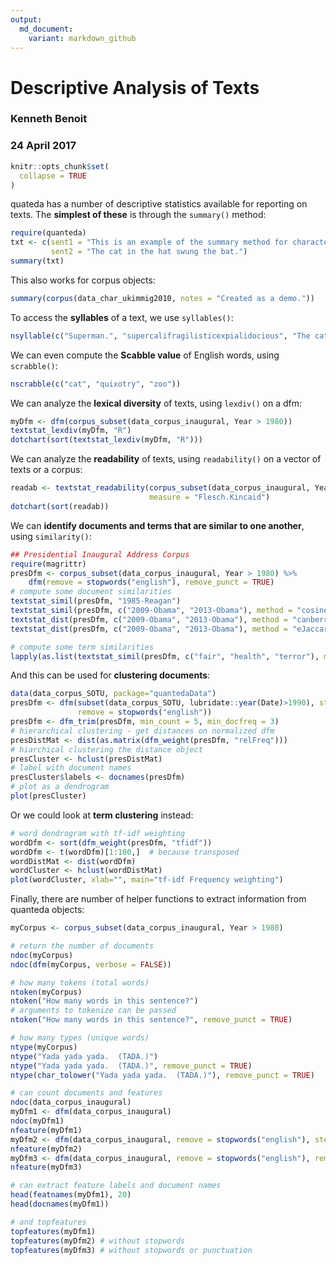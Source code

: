 ```yaml
---
output:
  md_document:
    variant: markdown_github
---
```


# Descriptive Analysis of Texts

### Kenneth Benoit
### 24 April 2017

```r
knitr::opts_chunk$set(
  collapse = TRUE
)
```
quateda has a number of descriptive statistics available for reporting on texts.  The **simplest of these** is through the `summary()` method:
```r
require(quanteda)
txt <- c(sent1 = "This is an example of the summary method for character objects.",
         sent2 = "The cat in the hat swung the bat.")
summary(txt)
```

This also works for corpus objects:
```r
summary(corpus(data_char_ukimmig2010, notes = "Created as a demo."))
```

To access the **syllables** of a text, we use `syllables()`:
```r
nsyllable(c("Superman.", "supercalifragilisticexpialidocious", "The cat in the hat."))
```

We can even compute the **Scabble value** of English words, using `scrabble()`:
```r
nscrabble(c("cat", "quixotry", "zoo"))
```

We can analyze the **lexical diversity** of texts, using `lexdiv()` on a dfm:
```r
myDfm <- dfm(corpus_subset(data_corpus_inaugural, Year > 1980))
textstat_lexdiv(myDfm, "R")
dotchart(sort(textstat_lexdiv(myDfm, "R")))
```

We can analyze the **readability** of texts, using `readability()` on a vector of texts or a corpus:
```r
readab <- textstat_readability(corpus_subset(data_corpus_inaugural, Year > 1980), 
                               measure = "Flesch.Kincaid")
dotchart(sort(readab))
```

We can **identify documents and terms that are similar to one another**, using `similarity()`:
```r
## Presidential Inaugural Address Corpus
require(magrittr)
presDfm <- corpus_subset(data_corpus_inaugural, Year > 1980) %>%
    dfm(remove = stopwords("english"), remove_punct = TRUE)
# compute some document similarities
textstat_simil(presDfm, "1985-Reagan")
textstat_simil(presDfm, c("2009-Obama", "2013-Obama"), method = "cosine")
textstat_dist(presDfm, c("2009-Obama", "2013-Obama"), method = "canberra")
textstat_dist(presDfm, c("2009-Obama", "2013-Obama"), method = "eJaccard")

# compute some term similarities
lapply(as.list(textstat_simil(presDfm, c("fair", "health", "terror"), margin = "features", method = "cosine")), head, n = 10)
```

And this can be used for **clustering documents**:
```r
data(data_corpus_SOTU, package="quantedaData")
presDfm <- dfm(subset(data_corpus_SOTU, lubridate::year(Date)>1990), stem = TRUE,
               remove = stopwords("english"))
presDfm <- dfm_trim(presDfm, min_count = 5, min_docfreq = 3)
# hierarchical clustering - get distances on normalized dfm
presDistMat <- dist(as.matrix(dfm_weight(presDfm, "relFreq")))
# hiarchical clustering the distance object
presCluster <- hclust(presDistMat)
# label with document names
presCluster$labels <- docnames(presDfm)
# plot as a dendrogram
plot(presCluster)
```

Or we could look at **term clustering** instead:
```r
# word dendrogram with tf-idf weighting
wordDfm <- sort(dfm_weight(presDfm, "tfidf"))
wordDfm <- t(wordDfm)[1:100,]  # because transposed
wordDistMat <- dist(wordDfm)
wordCluster <- hclust(wordDistMat)
plot(wordCluster, xlab="", main="tf-idf Frequency weighting")
```

Finally, there are number of helper functions to extract information from quanteda objects:
```r
myCorpus <- corpus_subset(data_corpus_inaugural, Year > 1980)

# return the number of documents
ndoc(myCorpus)           
ndoc(dfm(myCorpus, verbose = FALSE))

# how many tokens (total words)
ntoken(myCorpus)
ntoken("How many words in this sentence?")
# arguments to tokenize can be passed 
ntoken("How many words in this sentence?", remove_punct = TRUE)

# how many types (unique words)
ntype(myCorpus)
ntype("Yada yada yada.  (TADA.)")
ntype("Yada yada yada.  (TADA.)", remove_punct = TRUE)
ntype(char_tolower("Yada yada yada.  (TADA.)"), remove_punct = TRUE)

# can count documents and features
ndoc(data_corpus_inaugural)
myDfm1 <- dfm(data_corpus_inaugural)
ndoc(myDfm1)
nfeature(myDfm1)
myDfm2 <- dfm(data_corpus_inaugural, remove = stopwords("english"), stem = TRUE)
nfeature(myDfm2)
myDfm3 <- dfm(data_corpus_inaugural, remove = stopwords("english"), remove_punct = TRUE, stem = TRUE)
nfeature(myDfm3)

# can extract feature labels and document names
head(featnames(myDfm1), 20)
head(docnames(myDfm1))

# and topfeatures
topfeatures(myDfm1)
topfeatures(myDfm2) # without stopwords
topfeatures(myDfm3) # without stopwords or punctuation
```





